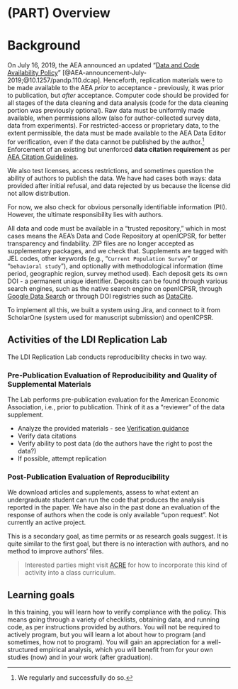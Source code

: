 # (PART) Overview

# Background

On July 16, 2019, the AEA announced an updated "[Data and Code Availability Policy](https://www.aeaweb.org/journals/policies/data-code)" [@AEA-announcement-July-2019;@10.1257/pandp.110.dcap]. Henceforth, 
replication materials were to be made available to the AEA *prior* to acceptance - previously, it was prior to publication, but *after* acceptance. 
Computer code should be provided for all stages of the data cleaning and data analysis (code for the data cleaning portion was previously optional). 
Raw data must be uniformly made available, when permissions allow (also for author-collected survey data,   data from experiments). For restricted-access or proprietary data, to the extent permissible, the data must be made available to the AEA Data Editor for verification, even if the data cannot be published by the author.^[We regularly and successfully do so.]
Enforcement of an existing but unenforced **data citation requirement** as per [AEA Citation Guidelines](https://www.aeaweb.org/journals/policies/sample-references).

We also test licenses, access restrictions, and sometimes question the ability of authors to publish the data. We have had cases both ways: data provided after initial refusal, and data rejected by us because the license did not allow distribution.

For now, we also check for obvious personally identifiable information (PII). However,  the ultimate responsibility lies with authors.

All data and code must be available in a "trusted repository," which in most cases means the AEA's Data and Code Repository at openICPSR, for better transparency and findability. 		 ZIP files are no longer  accepted as supplementary packages, and we check that. 		Supplements are  tagged with JEL codes, other keywords (e.g., "`Current Population Survey`" or "`behavioral study`"), and optionally with methodological information (time period,  geographic region, survey method used). 		Each deposit gets its own DOI - a permanent unique identifier. Deposits can be found  through various search engines, such as the native search engine on openICPSR, through [Google Data Search](https://toolbox.google.com/datasetsearch) or through DOI registries such as [DataCite](https://search.datacite.org/).
		
To implement all this, we built a system using Jira, and connect to it from ScholarOne (system used for manuscript submission) and  openICPSR. 

## Activities of the LDI Replication Lab

The LDI Replication Lab conducts reproducibility checks in two way.


### Pre-Publication Evaluation of Reproducibility and Quality of Supplemental Materials

The Lab performs pre-publication evaluation for the American Economic Association, i.e., prior to publication. Think of it as a "reviewer" of the data supplement.

- Analyze the provided materials - see [Verification guidance](https://social-science-data-editors.github.io/guidance/Verification_guidance.html)
- Verify data citations
- Verify ability to post data (do the authors have the right to post the data?)
- If possible, attempt replication

### Post-Publication Evaluation of Reproducibility 

We download articles and supplements, assess to what extent an undergraduate student can run the code that produces the analysis reported in the paper.
We have also in the past done an evaluation of the response of authors when the code is only available "upon request". Not currently an active project.

This is a secondary goal, as time permits or as research goals suggest. It is quite similar to the first goal, but there is no interaction with authors, and no method to improve authors' files.

> Interested parties might visit [ACRE](`r config$url$acre`) for how to incorporate this kind of activity into a class curriculum.

## Learning goals

In this training, you will learn how to verify compliance with the policy. This means going through a variety of checklists, obtaining data, and running code, as per instructions provided by authors. You will not be required to actively program, but you will learn a lot about how to program (and sometimes, how not to program). You will gain an appreciation for a well-structured empirical analysis, which you will benefit from for your own studies (now) and in your work (after graduation).